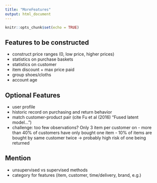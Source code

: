 ```yaml
---
title: "MoreFeatures"
output: html_document
---
```


```r
knitr::opts_chunk$set(echo = TRUE)
```

## Features to be constructed
- construct price ranges (0, low price, higher prices)
- statistics on purchase baskets
- statistics on customer
- item discount + max price paid
- group shoes/cloths
- account age


## Optional Features

- user profile
- historic record on purchasing and return behavior
- match customer-product pair (cite Fu et al (2016) "Fused latent model...")
- challenge: too few observations? Only 3 item per customer on 
             - more than 40% of customers have only bought one item
             - 10% of items are bought by same customer twice 
              -> probably high risk of one being returned
              
              
## Mention
- unsupervised vs supervised methods
- category for features (item, customer, time/delivery, brand, e.g.)